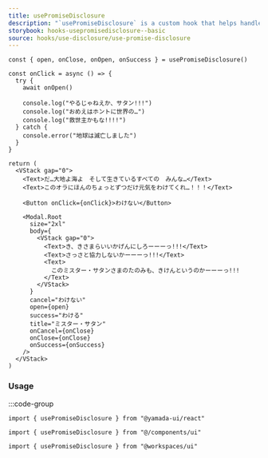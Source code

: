 ```yaml
---
title: usePromiseDisclosure
description: "`usePromiseDisclosure` is a custom hook that helps handle common open/close or toggle scenarios with promises. It can be used to control components such as `Modal`, `Dialog`, `Drawer`, etc."
storybook: hooks-usepromisedisclosure--basic
source: hooks/use-disclosure/use-promise-disclosure
---
```


```tsx preview functional client
const { open, onClose, onOpen, onSuccess } = usePromiseDisclosure()

const onClick = async () => {
  try {
    await onOpen()

    console.log("やるじゃねえか、サタン!!!")
    console.log("おめえはホントに世界の…")
    console.log("救世主かもな!!!!")
  } catch {
    console.error("地球は滅亡しました")
  }
}

return (
  <VStack gap="0">
    <Text>だ…大地よ海よ　そして生きているすべての　みんな…</Text>
    <Text>このオラにほんのちょっとずつだけ元気をわけてくれ…！！！</Text>

    <Button onClick={onClick}>わけない</Button>

    <Modal.Root
      size="2xl"
      body={
        <VStack gap="0">
          <Text>き、きさまらいいかげんにしろーーーっ!!!</Text>
          <Text>さっさと協力しないかーーーっ!!!</Text>
          <Text>
            このミスター・サタンさまのたのみも、きけんというのかーーーっ!!!
          </Text>
        </VStack>
      }
      cancel="わけない"
      open={open}
      success="わける"
      title="ミスター・サタン"
      onCancel={onClose}
      onClose={onClose}
      onSuccess={onSuccess}
    />
  </VStack>
)
```

### Usage

:::code-group

```tsx [package]
import { usePromiseDisclosure } from "@yamada-ui/react"
```

```tsx [alias]
import { usePromiseDisclosure } from "@/components/ui"
```

```tsx [monorepo]
import { usePromiseDisclosure } from "@workspaces/ui"
```
